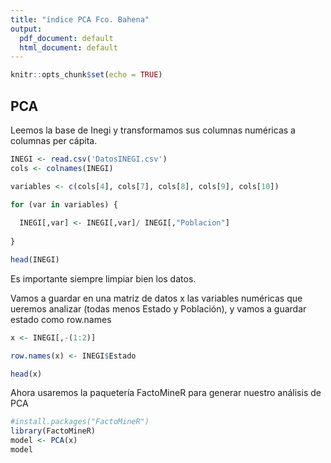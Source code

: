 ```yaml
---
title: "índice PCA Fco. Bahena"
output:
  pdf_document: default
  html_document: default
---
```


```r
knitr::opts_chunk$set(echo = TRUE)
```

## PCA

Leemos la base de Inegi y transformamos sus columnas numéricas
a columnas per cápita.

```r

INEGI <- read.csv('DatosINEGI.csv') 
cols <- colnames(INEGI)

variables <- c(cols[4], cols[7], cols[8], cols[9], cols[10])

for (var in variables) {
  
  INEGI[,var] <- INEGI[,var]/ INEGI[,"Poblacion"]
  
} 

head(INEGI)

```


Es importante siempre limpiar bien los datos.

Vamos a guardar en una matriz de datos x las variables
numéricas que ueremos analizar (todas menos Estado y Población),
y vamos a guardar estado como row.names



```r

x <- INEGI[,-(1:2)]

row.names(x) <- INEGI$Estado

head(x)

```

Ahora usaremos la paquetería FactoMineR 
para generar nuestro análisis de PCA

```r

#install.packages("FactoMineR")
library(FactoMineR)
model <- PCA(x)
model

```




